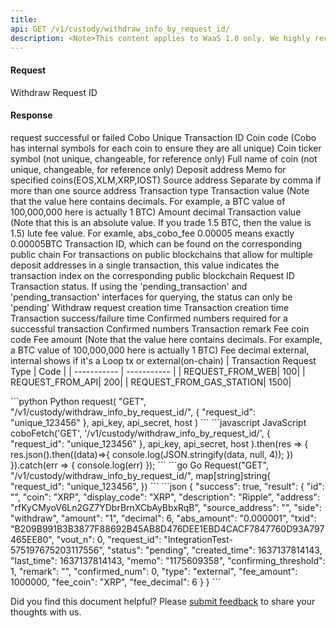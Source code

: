 ```yaml
---
title: 
api: GET /v1/custody/withdraw_info_by_request_id/
description: <Note>This content applies to WaaS 1.0 only. We highly recommend that you upgrade to [WaaS 2.0](https://www.cobo.com/developers/v2/guides/overview/introduction).</Note> This endpoint returns information about a withdraw transaction given a request ID. The response is a JSON object containing details about the transaction such as the transaction hash, amount, and status.
---
```

#### Request
<ParamField query="request_id" type="String" required>Withdraw Request ID</ParamField>

#### Response
<ResponseField name="success" type="bool">request successful or failed</ResponseField>
<ResponseField name="result" type="object">
  <Expandable title="object">
        <ResponseField name="id" type="String">Cobo Unique Transaction ID</ResponseField>
        <ResponseField name="coin" type="String">Coin code (Cobo has internal symbols for each coin to ensure they are all unique)</ResponseField>
        <ResponseField name="display_code" type="String">Coin ticker symbol (not unique, changeable, for reference only)</ResponseField>
        <ResponseField name="description" type="String">Full name of coin (not unique, changeable, for reference only)</ResponseField>
        <ResponseField name="address" type="String">Deposit address</ResponseField>
        <ResponseField name="memo" type="String">Memo for specified coins(EOS,XLM,XRP,IOST)</ResponseField>
        <ResponseField name="source_address" type="String">Source address</ResponseField>
        <ResponseField name="source_address_detail" type="String">Separate by comma if more than one source address</ResponseField>
        <ResponseField name="side" type="enum(deposit / withdraw)">Transaction type</ResponseField>
        <ResponseField name="amount" type="String">Transaction value (Note that the value here contains decimals. For example, a BTC value of 100,000,000 here is actually 1 BTC)</ResponseField>
        <ResponseField name="decimal" type="Int">Amount decimal</ResponseField>
        <ResponseField name="abs_amount" type="String">Transaction value (Note that this is an absolute value. If you trade 1.5 BTC, then the value is 1.5)</ResponseField>
        <ResponseField name="abs_cobo_fee" type="String">lute fee value. For examle, abs_cobo_fee 0.00005 means exactly 0.00005BTC</ResponseField>
        <ResponseField name="txid" type="String">Transaction ID, which can be found on the corresponding public chain</ResponseField>
        <ResponseField name="vout_n" type="String">For transactions on public blockchains that allow for multiple deposit addresses in a single transaction, this value indicates the transaction index on the corresponding public blockchain</ResponseField>
        <ResponseField name="request_id" type="String">Request ID</ResponseField>
        <ResponseField name="status" type="enum(success / failed / pending)">Transaction status. If using the 'pending_transaction' and 'pending_transaction' interfaces for querying, the status can only be 'pending'</ResponseField>
        <ResponseField name="request_created_time" type="Long">Withdraw request creation time</ResponseField>
        <ResponseField name="created_time" type="Long">Transaction creation time</ResponseField>
        <ResponseField name="last_time" type="Long">Transaction success/failure time</ResponseField>
        <ResponseField name="confirming_threshold" type="Int">Confirmed numbers required for a successful transaction</ResponseField>
        <ResponseField name="confirmed_num" type="Int">Confirmed numbers</ResponseField>
        <ResponseField name="remark" type="String">Transaction remark</ResponseField>
        <ResponseField name="fee_coin" type="String">Fee coin code</ResponseField>
        <ResponseField name="fee_amount" type="Int">Fee amount (Note that the value here contains decimals. For example, a BTC value of 100,000,000 here is actually 1 BTC)</ResponseField>
        <ResponseField name="fee_decimal" type="Int">Fee decimal</ResponseField>
        <ResponseField name="type" type="String">external, internal shows if it's a Loop tx or external(on-chain)</ResponseField>
        | Transaction Request Type | Code |
        | ----------- | ----------- |
        | REQUEST_FROM_WEB| 100|
        | REQUEST_FROM_API| 200|
        | REQUEST_FROM_GAS_STATION| 1500|
  </Expandable>
</ResponseField>

<RequestExample>
```python Python
request(
    "GET",
    "/v1/custody/withdraw_info_by_request_id/",
    {
        "request_id": "unique_123456"
    },
    api_key, api_secret, host
)
```
```javascript JavaScript
coboFetch('GET', '/v1/custody/withdraw_info_by_request_id/',
        {
            "request_id": "unique_123456"
        },
        api_key, api_secret, host
    ).then(res => {
        res.json().then((data)=>{
            console.log(JSON.stringify(data, null, 4));
        })
    }).catch(err => {
        console.log(err)
    });
```
```go Go
Request("GET", "/v1/custody/withdraw_info_by_request_id/", map[string]string{
    "request_id": "unique_123456",
})
```
</RequestExample>

<ResponseExample>
```json
{
  "success": true,
  "result": {
    "id": "",
    "coin": "XRP",
    "display_code": "XRP",
    "description": "Ripple",
    "address": "rfKyCMyoV6Ln2GZ7YDbrBrnXCbAyBbxRqB",
    "source_address": "",
    "side": "withdraw",
    "amount": "1",
    "decimal": 6,
    "abs_amount": "0.000001",
    "txid": "B209B991B3B3877F88692B45AB8D476DEE1EBD4CACF7847760D93A797465EE80",
    "vout_n": 0,
    "request_id": "IntegrationTest-575197675203117556",
    "status": "pending",
    "created_time": 1637137814143,
    "last_time": 1637137814143,
    "memo": "1175609358",
    "confirming_threshold": 1,
    "remark": "",
    "confirmed_num": 0,
    "type": "external",
    "fee_amount": 1000000,
    "fee_coin": "XRP",
    "fee_decimal": 6
  }
}
```
</ResponseExample>

<Tip>Did you find this document helpful? Please [submit feedback](https://forms.zohopublic.com/cobo/form/DocumentFeedbackForm/formperma/QvLOhxJv1_JMsJ-1dleZ8Itb_7rzN-LtgvsDdxosoVI) to share your thoughts with us.</Tip>
